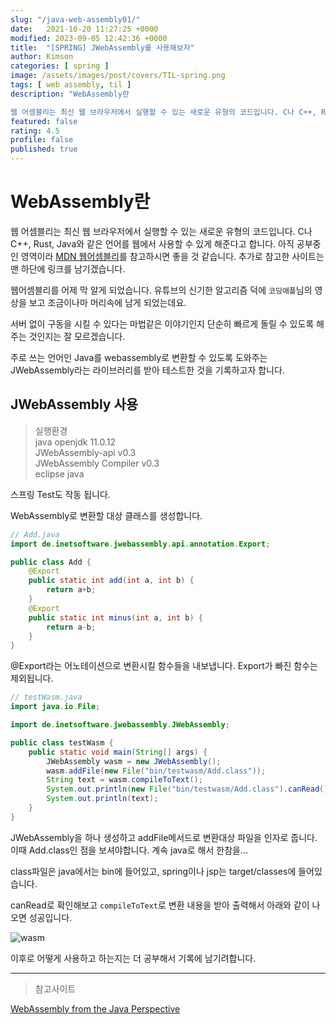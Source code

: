 ```yaml
---
slug: "/java-web-assembly01/"
date:   2021-10-20 11:27:25 +0000
modified: 2023-09-05 12:42:36 +0000
title:  "[SPRING] JWebAssembly를 사용해보자"
author: Kimson
categories: [ spring ]
image: /assets/images/post/covers/TIL-spring.png
tags: [ web assembly, til ]
description: "WebAssembly란

웹 어셈블리는 최신 웹 브라우저에서 실행할 수 있는 새로운 유형의 코드입니다. C나 C++, Rust, Java와 같은 언어를 웹에서 사용할 수 있게 해준다고 합니다. 아직 공부중인 영역이라 MDN 웹어셈블리를 참고하시면 좋을 것 같습니다. 추가로 참고한 사이트는 맨 하단에 링크를 남기겠습니다."
featured: false
rating: 4.5
profile: false
published: true
---
```


# WebAssembly란

웹 어셈블리는 최신 웹 브라우저에서 실행할 수 있는 새로운 유형의 코드입니다. C나 C++, Rust, Java와 같은 언어를 웹에서 사용할 수 있게 해준다고 합니다. 아직 공부중인 영역이라 [MDN 웹어셈블리](https://developer.mozilla.org/ko/docs/WebAssembly)를 참고하시면 좋을 것 같습니다. 추가로 참고한 사이트는 맨 하단에 링크를 남기겠습니다.

웹어셈블리를 어제 막 알게 되었습니다. 유튜브의 신기한 알고리즘 덕에 `코딩애플`님의 영상을 보고 조금이나마 머리속에 남게 되었는데요.

서버 없이 구동을 시킬 수 있다는 마법같은 이야기인지 단순히 빠르게 돌릴 수 있도록 해주는 것인지는 잘 모르겠습니다.

주로 쓰는 언어인 Java를 webassembly로 변환할 수 있도록 도와주는 JWebAssembly라는 라이브러리를 받아 테스트한 것을 기록하고자 합니다.

## JWebAssembly 사용

> 실행환경  
> java openjdk 11.0.12  
> JWebAssembly-api v0.3  
> JWebAssembly Compiler v0.3  
> eclipse java

스프링 Test도 작동 됩니다.

WebAssembly로 변환할 대상 클래스를 생성합니다.

```java
// Add.java
import de.inetsoftware.jwebassembly.api.annotation.Export;

public class Add {
	@Export
	public static int add(int a, int b) {
		return a+b;
	}
	@Export
	public static int minus(int a, int b) {
		return a-b;
	}
}
```

@Export라는 어노테이션으로 변환시킬 함수들을 내보냅니다. Export가 빠진 함수는 제외됩니다.

```java
// testWasm.java
import java.io.File;

import de.inetsoftware.jwebassembly.JWebAssembly;

public class testWasm {
	public static void main(String[] args) {
		JWebAssembly wasm = new JWebAssembly();
		wasm.addFile(new File("bin/testwasm/Add.class"));
		String text = wasm.compileToText();
		System.out.println(new File("bin/testwasm/Add.class").canRead());
		System.out.println(text);
	}
}
```

JWebAssembly을 하나 생성하고 addFile메서드로 변환대상 파일을 인자로 줍니다. 이때 Add.class인 점을 보셔야합니다. 계속 java로 해서 한참을...

class파일은 java에서는 bin에 들어있고, spring이나 jsp는 target/classes에 들어있습니다.

canRead로 확인해보고 `compileToText`로 변환 내용을 받아 출력해서 아래와 같이 나오면 성공입니다.

![wasm](/assets/images/post/wasm/wasm01.png)

이후로 어떻게 사용하고 하는지는 더 공부해서 기록에 남기려합니다.

---

> 참고사이트

[WebAssembly from the Java Perspective](https://speakerdeck.com/dalexandrov/webassembly-from-the-java-perspective?slide=108)
